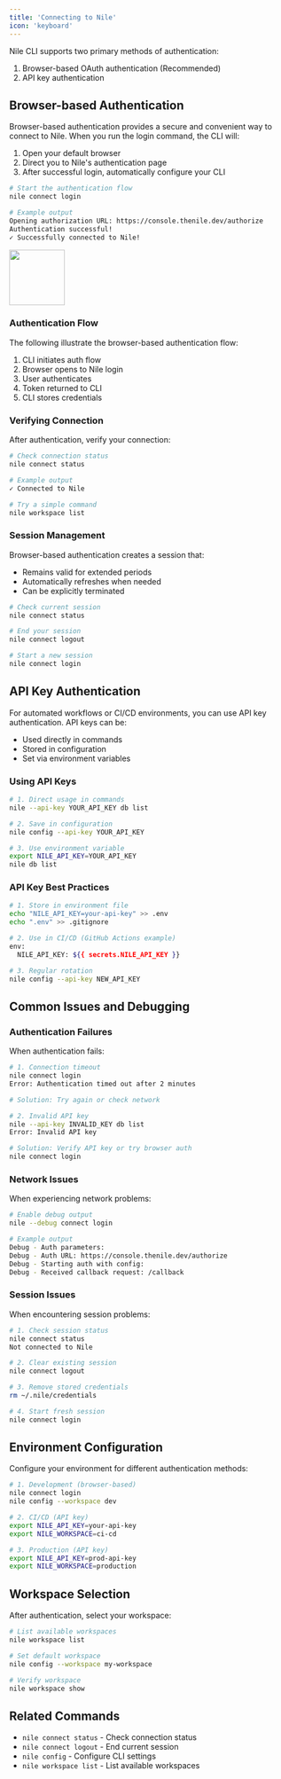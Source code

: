 ```yaml
---
title: 'Connecting to Nile'
icon: 'keyboard'
---
```


Nile CLI supports two primary methods of authentication:
1. Browser-based OAuth authentication (Recommended)
2. API key authentication

## Browser-based Authentication

Browser-based authentication provides a secure and convenient way to connect to Nile. When you run the login command, the CLI will:
1. Open your default browser
2. Direct you to Nile's authentication page
3. After successful login, automatically configure your CLI

```bash Browser Login
# Start the authentication flow
nile connect login

# Example output
Opening authorization URL: https://console.thenile.dev/authorize
Authentication successful!
✓ Successfully connected to Nile!
```

<img height="100" noZoom src="/images/login.gif" />

### Authentication Flow

The following illustrate the browser-based authentication flow:

1. CLI initiates auth flow
2. Browser opens to Nile login
3. User authenticates
4. Token returned to CLI
5. CLI stores credentials

### Verifying Connection

After authentication, verify your connection:

```bash Verify Connection
# Check connection status
nile connect status

# Example output
✓ Connected to Nile

# Try a simple command
nile workspace list
```

### Session Management

Browser-based authentication creates a session that:
- Remains valid for extended periods
- Automatically refreshes when needed
- Can be explicitly terminated

```bash Session Management
# Check current session
nile connect status

# End your session
nile connect logout

# Start a new session
nile connect login
```

## API Key Authentication

For automated workflows or CI/CD environments, you can use API key authentication. API keys can be:
- Used directly in commands
- Stored in configuration
- Set via environment variables

### Using API Keys

```bash API Key Examples
# 1. Direct usage in commands
nile --api-key YOUR_API_KEY db list

# 2. Save in configuration
nile config --api-key YOUR_API_KEY

# 3. Use environment variable
export NILE_API_KEY=YOUR_API_KEY
nile db list
```

### API Key Best Practices

```bash API Key Security
# 1. Store in environment file
echo "NILE_API_KEY=your-api-key" >> .env
echo ".env" >> .gitignore

# 2. Use in CI/CD (GitHub Actions example)
env:
  NILE_API_KEY: ${{ secrets.NILE_API_KEY }}

# 3. Regular rotation
nile config --api-key NEW_API_KEY
```

## Common Issues and Debugging

### Authentication Failures

When authentication fails:

```bash Auth Issues
# 1. Connection timeout
nile connect login
Error: Authentication timed out after 2 minutes

# Solution: Try again or check network

# 2. Invalid API key
nile --api-key INVALID_KEY db list
Error: Invalid API key

# Solution: Verify API key or try browser auth
nile connect login
```

### Network Issues

When experiencing network problems:

```bash Network Debug
# Enable debug output
nile --debug connect login

# Example output
Debug - Auth parameters:
Debug - Auth URL: https://console.thenile.dev/authorize
Debug - Starting auth with config:
Debug - Received callback request: /callback
```

### Session Issues

When encountering session problems:

```bash Session Issues [expandable]
# 1. Check session status
nile connect status
Not connected to Nile

# 2. Clear existing session
nile connect logout

# 3. Remove stored credentials
rm ~/.nile/credentials

# 4. Start fresh session
nile connect login
```

## Environment Configuration

Configure your environment for different authentication methods:

```bash Environment Setup
# 1. Development (browser-based)
nile connect login
nile config --workspace dev

# 2. CI/CD (API key)
export NILE_API_KEY=your-api-key
export NILE_WORKSPACE=ci-cd

# 3. Production (API key)
export NILE_API_KEY=prod-api-key
export NILE_WORKSPACE=production
```

## Workspace Selection

After authentication, select your workspace:

```bash Workspace Selection
# List available workspaces
nile workspace list

# Set default workspace
nile config --workspace my-workspace

# Verify workspace
nile workspace show
```

## Related Commands

- `nile connect status` - Check connection status
- `nile connect logout` - End current session
- `nile config` - Configure CLI settings
- `nile workspace list` - List available workspaces 